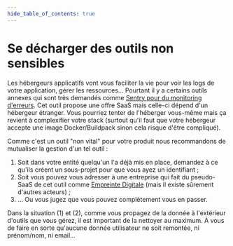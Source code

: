 ```yaml
---
hide_table_of_contents: true
---
```


# Se décharger des outils non sensibles

Les hébergeurs applicatifs vont vous faciliter la vie pour voir les logs de votre application, gérer les ressources… Pourtant il y a certains outils annexes qui sont très demandés comme [Sentry pour du monitoring d'erreurs](/docs/monitoring/). Cet outil propose une offre SaaS mais celle-ci dépend d'un hébergeur étranger. Vous pourriez tenter de l'héberger vous-même mais ça revient à complexifier votre stack (surtout qu'il faut que votre hébergeur accepte une image Docker/Buildpack sinon cela risque d'être compliqué).

Comme c'est un outil "non vital" pour votre produit nous recommandons de mutualiser la gestion d'un tel outil :

1.  Soit dans votre entité quelqu'un l'a déjà mis en place, demandez à ce qu'ils créent un sous-projet pour que vous ayez un identifiant ;
2.  Soit vous pouvez vous adresser à une entreprise qui fait du pseudo-SaaS de cet outil comme [Empreinte Digitale](https://empreintedigitale.fr/) (mais il existe sûrement d'autres acteurs) ;
3.  … Ou vous jugez que vous pouvez complètement vous en passer.

Dans la situation (1) et (2), comme vous propagez de la donnée à l'extérieur d'outils que vous gérez, il est important de la nettoyer au maximum. À vous de faire en sorte qu'aucune donnée utilisateur ne soit remontée, ni prénom/nom, ni email…
